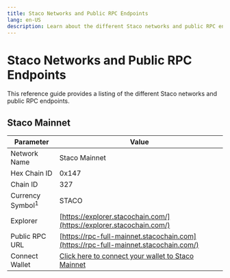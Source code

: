 ```yaml
---
title: Staco Networks and Public RPC Endpoints
lang: en-US
description: Learn about the different Staco networks and public RPC endpoints.
---
```



# Staco Networks and Public RPC Endpoints

This reference guide provides a listing of the different Staco networks and public RPC endpoints.

## Staco Mainnet

| Parameter                   | Value                                                                                    |
| --------------------------- | ---------------------------------------------------------------------------------------- |
| Network Name                | Staco Mainnet                                                                            |
| Hex Chain ID                | 0x147                                                                                    |
| Chain ID                    | 327                                                                                      |
| Currency Symbol<sup>1</sup> | STACO                                                                                    |
| Explorer                    | [https://explorer.stacochain.com/](https://explorer.stacochain.com/)                     |
| Public RPC URL              | [https://rpc-full-mainnet.stacochain.com](https://rpc-full-mainnet.stacochain.com/)      |
| Connect Wallet              | [Click here to connect your wallet to Staco Mainnet](https://chainlist.org/chain/6661)   |
